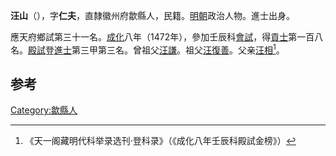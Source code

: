 '''汪山'''（{{bd|1435年||？}}），字'''仁夫'''，直隸徽州府歙縣人，民籍。[[明朝|明朝]]政治人物。進士出身。

應天府鄉試第三十一名。[[成化|成化]]八年（1472年），參加壬辰科[[會試|會試]]，得[[貢士|貢士]]第一百八名。[[殿試|殿試]]登[[進士|進士]]第三甲第三名。曾祖父[[汪謙|汪謙]]。祖父[[汪復善|汪復善]]。父亲[[汪相|汪相]]<ref>《天一阁藏明代科举录选刊·登科录》（《成化八年壬辰科殿試金榜》）</ref>。

==参考==
{{reflist}}
{{明朝人物小作品}}
{{成化八年壬辰科殿試金榜}}

[[Category:歙縣人|Category:歙縣人]]